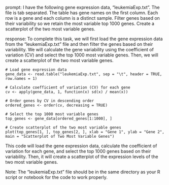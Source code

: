 prompt:
I have the following gene expression data, "leukemiaExp.txt". The file is tab separated. The table has gene names on the first column. Each row is a gene and each column is a distinct sample. Filter genes based on their variability so we retain the most variable top 1000 genes. Create a scatterplot of the two most variable genes.

response:
To complete this task, we will first load the gene expression data from the "leukemiaExp.txt" file and then filter the genes based on their variability. We will calculate the gene variability using the coefficient of variation (CV) and select the top 1000 most variable genes. Then, we will create a scatterplot of the two most variable genes.

```
# Load gene expression data
gene_data <- read.table("leukemiaExp.txt", sep = "\t", header = TRUE, row.names = 1)

# Calculate coefficient of variation (CV) for each gene
cv <- apply(gene_data, 1, function(x) sd(x) / mean(x))

# Order genes by CV in descending order
ordered_genes <- order(cv, decreasing = TRUE)

# Select the top 1000 most variable genes
top_genes <- gene_data[ordered_genes[1:1000], ]

# Create scatterplot of the two most variable genes
plot(top_genes[1, ], top_genes[2, ], xlab = "Gene 1", ylab = "Gene 2", main = "Scatterplot of Two Most Variable Genes")
```

This code will load the gene expression data, calculate the coefficient of variation for each gene, and select the top 1000 genes based on their variability. Then, it will create a scatterplot of the expression levels of the two most variable genes.

Note: The "leukemiaExp.txt" file should be in the same directory as your R script or notebook for the code to work properly.
